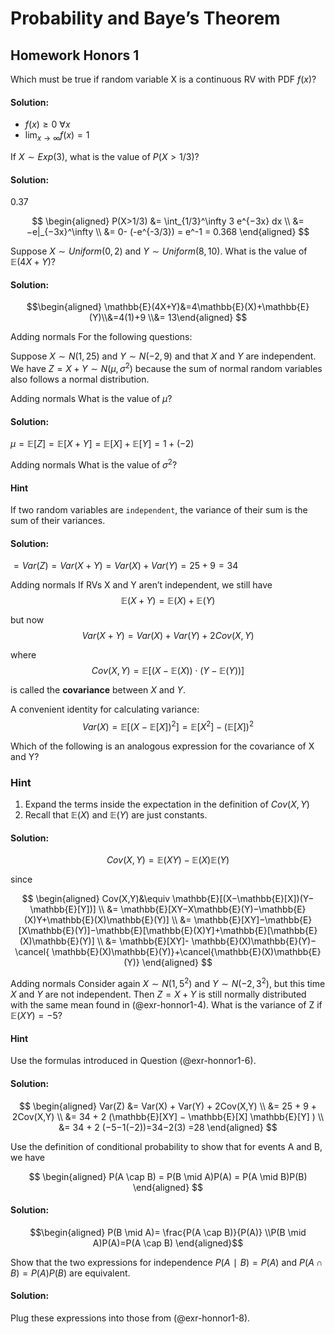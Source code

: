 
# Probability and Baye's Theorem

## Homework Honors 1

::: {#exr-honnor1-1}
Which must be true if random variable X is a continuous RV with PDF $f(x)$?
:::

::: {.solution .callout-tip collapse="true"}
#### Solution:

-   $f(x) \ge 0 \: \forall x$
-   $\lim_{x \to \infty} f(x)=1$
:::

::: {#exr-honnor1-2}
If $X∼Exp(3)$, what is the value of $P(X>1/3)$?
:::

::: {.solution .callout-tip collapse="true"}
#### Solution:

0.37

$$
\begin{aligned}
P(X>1/3) &= \int_{1/3}^\infty 3 e^{−3x} dx \\ &= −e|_{−3x}^\infty \\ &= 0- (-e^{-3/3}) = e^-1 = 0.368 \end{aligned}
$$
:::

::: {#exr-honnor1-3}
Suppose $X∼Uniform(0,2)$ and $Y∼Uniform(8,10)$. What is the value of $\mathbb{E}(4X+Y)$?
:::

::: {.solution .callout-tip collapse="true"}
#### Solution:

$$\begin{aligned} \mathbb{E}(4X+Y)&=4\mathbb{E}(X)+\mathbb{E}(Y)\\&=4(1)+9 \\&= 13\end{aligned} $$
:::

[Adding normals]{.column-margin} For the following questions:

Suppose $X∼N(1,25)$ and $Y∼N(−2,9)$ and that $X$ and $Y$ are independent. We have $Z=X+Y∼N(μ,σ^2)$ because the sum of normal random variables also follows a normal distribution.

::: {#exr-honnor1-4}
[Adding normals]{.column-margin} What is the value of $\mu$?
:::

::: {.solution .callout-tip collapse="true"}
#### Solution:

$\mu=\mathbb{E}[Z]=\mathbb{E}[X+Y]=\mathbb{E}[X]+\mathbb{E}[Y]=1+(−2)$
:::

::: {#exr-honnor1-5}
[Adding normals]{.column-margin} What is the value of $σ^2$?
:::

::: {.callout-note collapse="true"}
#### Hint

If two random variables are `independent`, the variance of their sum is the sum of their variances.
:::

::: {.solution .callout-tip collapse="true"}
#### Solution:

$=Var(Z)=Var(X+Y)=Var(X)+Var(Y)=25+9=34$
:::

::: {#exr-honnor1-6}
[Adding normals]{.column-margin} If RVs X and Y aren't independent, we still have $$\mathbb{E}(X+Y)=\mathbb{E}(X)+\mathbb{E}(Y)$$

but now $$Var(X+Y)=Var(X)+Var(Y)+2 Cov(X, Y)$$

where $$Cov(X, Y)=\mathbb{E}[(X−\mathbb{E}(X))\cdot(Y−\mathbb{E}(Y))]$$

is called the **covariance** between $X$ and $Y$.

::: callout-important
A convenient identity for calculating variance: $$Var(X) = \mathbb{E}[(X−\mathbb{E}[X])^2 ]=\mathbb{E}[X^2]−(\mathbb{E}[X])^2$$
:::

Which of the following is an analogous expression for the covariance of X and Y?
:::

::: {.callout-note collapse="true"}
### Hint

1.  Expand the terms inside the expectation in the definition of $Cov(X, Y)$
2.  Recall that $\mathbb{E}(X)$ and $\mathbb{E}(Y)$ are just constants.
:::

::: {.solution .callout-tip collapse="true"}
#### Solution:

$$Cov(X,Y) = \mathbb{E}(XY)−\mathbb{E}(X)\mathbb{E}(Y)$$

since

$$
\begin{aligned}
    Cov(X,Y)&\equiv \mathbb{E}[(X−\mathbb{E}[X])(Y−\mathbb{E}[Y])] \\
            &= \mathbb{E}[XY−X\mathbb{E}(Y)−\mathbb{E}(X)Y+\mathbb{E}(X)\mathbb{E}(Y)] \\
            &= \mathbb{E}[XY]−\mathbb{E}[X\mathbb{E}(Y)]−\mathbb{E}[\mathbb{E}(X)Y]+\mathbb{E}[\mathbb{E}(X)\mathbb{E}(Y)] \\
            &= \mathbb{E}[XY]-  \mathbb{E}(X)\mathbb{E}(Y)− \cancel{ \mathbb{E}(X)\mathbb{E}(Y)}+\cancel{\mathbb{E}(X)\mathbb{E}(Y)} 
\end{aligned}
$$
:::

::: {#exr-honnor1-7}
[Adding normals]{.column-margin} Consider again $X∼N(1,5^2)$ and $Y∼N(−2,3^2)$, but this time $X$ and $Y$ are not independent. Then $Z=X+Y$ is still normally distributed with the same mean found in (@exr-honnor1-4). What is the variance of Z if $\mathbb{E}(XY)=−5$?
:::

::: {.callout-note collapse="true"}
#### Hint

Use the formulas introduced in Question (@exr-honnor1-6).
:::

::: {.solution .callout-tip collapse="true"}
#### Solution:

$$
\begin{aligned}
Var(Z) &= Var(X) + Var(Y) + 2Cov(X,Y) \\ &= 25 + 9 + 2Cov(X,Y) \\ &= 34 + 2 (\mathbb{E}[XY] − \mathbb{E}[X] \mathbb{E}[Y] ) \\  &= 34 + 2 (−5−1(−2))=34−2(3) =28 
\end{aligned}
$$
:::

::: {#exr-honnor1-8}
Use the definition of conditional probability to show that for events A and B, we have

$$
\begin{aligned}
P(A \cap B) = P(B \mid A)P(A) = P(A \mid B)P(B)
\end{aligned}
$$
:::

::: {.solution .callout-tip collapse="true"}
#### Solution:

$$\begin{aligned}
P(B \mid A)= \frac{P(A \cap B)}{P(A)} \\P(B \mid A)P(A)=P(A \cap B) 
\end{aligned}$$
:::

::: {#exr-honnor1-9}
Show that the two expressions for independence $P(A∣B)=P(A)$ and $P(A∩B) = P(A)P(B)$ are equivalent.
:::

::: {.solution .callout-tip collapse="true"}
#### Solution:

Plug these expressions into those from (@exr-honnor1-8).
:::

